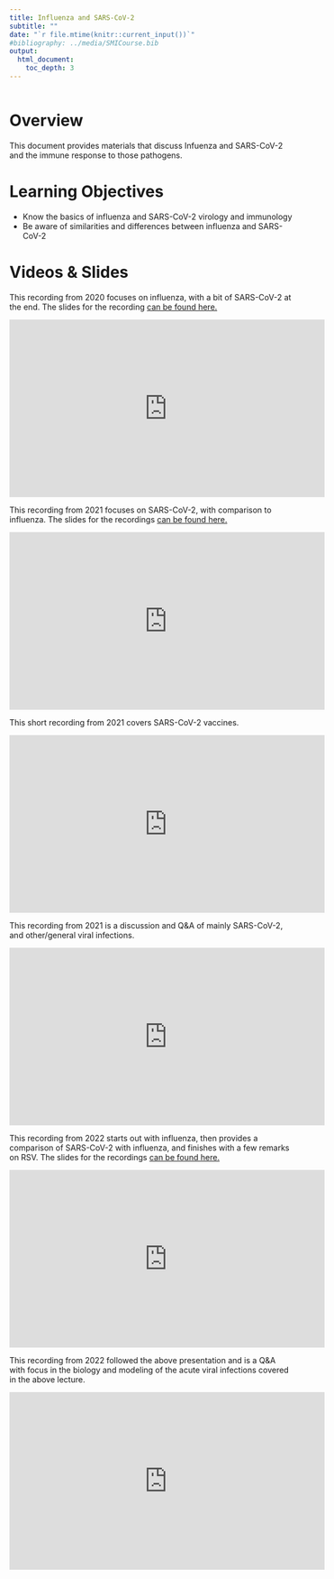 ---
title: Influenza and SARS-CoV-2
subtitle: ""
date: "`r file.mtime(knitr::current_input())`"
#bibliography: ../media/SMICourse.bib
output: 
  html_document:
    toc_depth: 3
---

```{r, echo = FALSE}
 
```


# Overview
This document provides materials that discuss Infuenza and SARS-CoV-2 and the immune response to those pathogens.

# Learning Objectives
* Know the basics of influenza and SARS-CoV-2 virology and immunology
* Be aware of similarities and differences between influenza and SARS-CoV-2


# Videos & Slides

This recording from 2020 focuses on influenza, with a bit of SARS-CoV-2 at the end. The slides for the recording [can be found here.](./slides/2020_Influenza_SARS-CoV-2_Slides.pdf)

<p>
<iframe width="560" height="315" src="https://www.youtube.com/embed/C3o8wQeXLJg" frameborder="0" allow="accelerometer; autoplay; encrypted-media; gyroscope; picture-in-picture" allowfullscreen></iframe>
</p>




This recording from 2021 focuses on SARS-CoV-2, with comparison to influenza. The slides for the recordings [can be found here.](./slides/2021_SARS-CoV-2_Flu_Slides.pdf)

<p>
<iframe width="560" height="315" src="https://www.youtube.com/embed/j9dZpk_s9Ic" frameborder="0" allow="accelerometer; autoplay; encrypted-media; gyroscope; picture-in-picture" allowfullscreen></iframe>
</p>


This short recording from 2021 covers SARS-CoV-2 vaccines.

<p>
<iframe width="560" height="315" src="https://www.youtube.com/embed/VP9B95dIN4o" frameborder="0" allow="accelerometer; autoplay; encrypted-media; gyroscope; picture-in-picture" allowfullscreen></iframe>
</p>


This recording from 2021 is a discussion and Q&A of mainly SARS-CoV-2, and other/general viral infections.

<p>
<iframe width="560" height="315" src="https://www.youtube.com/embed/NJj7CU6dNK4" frameborder="0" allow="accelerometer; autoplay; encrypted-media; gyroscope; picture-in-picture" allowfullscreen></iframe>
</p>



This recording from 2022 starts out with influenza, then provides a comparison of SARS-CoV-2 with influenza, and finishes with a few remarks on RSV. The slides for the recordings [can be found here.](./slides/2022_Acute_Viral_Infections_Slides.pdf)

<p>
<iframe width="560" height="315" src="https://www.youtube.com/embed/9J0vFpgFvyU" frameborder="0" allow="accelerometer; autoplay; encrypted-media; gyroscope; picture-in-picture" allowfullscreen></iframe>
</p>


This recording from 2022 followed the above presentation and is a Q&A with focus in the biology and modeling of the acute viral infections covered in the above lecture.

<p>
<iframe width="560" height="315" src="https://www.youtube.com/embed/CJWSaF-0QfA" frameborder="0" allow="accelerometer; autoplay; encrypted-media; gyroscope; picture-in-picture" allowfullscreen></iframe>
</p>


